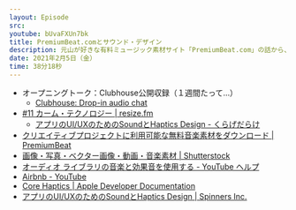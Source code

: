 ```yaml
---
layout: Episode
src: 
youtube: bUvaFXUn7bk
title: PremiumBeat.comとサウンド・デザイン
description: 元山が好きな有料ミュージック素材サイト「PremiumBeat.com」の話から、アプリのサウンドデザインの話をしました。
date: 2021年2月5日（金）
time: 38分18秒
---
```


- オープニングトーク：Clubhouse公開収録（１週間たって…）
    - [Clubhouse: Drop-in audio chat](http://joinclubhouse.com/)
- [#11 カーム・テクノロジー | resize.fm](https://resize.fm/ep/11-calm-technology)
    - [アプリのUI/UXのためのSoundとHaptics Design - くらげだらけ](https://kudakurage.hatenadiary.com/entry/2019/08/13/080000)
- [クリエイティブプロジェクトに利用可能な無料音楽素材をダウンロード | PremiumBeat](https://www.premiumbeat.com/ja/)
- [画像・写真・ベクター画像・動画・音楽素材 | Shutterstock](https://www.shutterstock.com/ja/)
- [オーディオ ライブラリの音楽と効果音を使用する - YouTube ヘルプ](https://support.google.com/youtube/answer/3376882?hl=ja)
- [Airbnb - YouTube](https://www.youtube.com/user/Airbnb)
- [Core Haptics | Apple Developer Documentation](https://developer.apple.com/documentation/corehaptics)
- [アプリのUI/UXのためのSoundとHaptics Design | Spinners Inc.](https://spinners.work/posts/kudakurage-ui-sound-haptics-20190813/)
